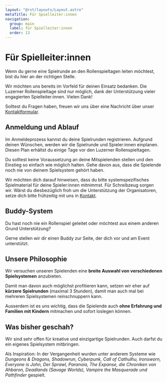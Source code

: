 ```yaml
---
layout: "@rst/layouts/Layout.astro"
metaTitle: Für Spielleiter:innen
navigation:
  group: main
  label: für Spielleiter:innen
  order: 13
---
```


# Für Spielleiter:innen

Wenn du gerne eine Spielrunde an den Rollenspieltagen leiten möchtest, bist du hier an der richtigen Stelle.

Wir möchten uns bereits im Vorfeld für deinen Einsatz bedanken. Die Luzerner Rollenspieltage sind nur möglich, dank der Unterstützung vieler engagierten Spielleiter:innen. Vielen Dank!

Solltest du Fragen haben, freuen wir uns über eine Nachricht über unser [Kontaktformular](/kontakt).

## Anmeldung und Ablauf

Im Anmeldeprozess kannst du deine Spielrunden registrieren. Aufgrund deinen Wünschen, werden wir die Spielrunde und Spieler:innen einplanen. Diesen Plan erhältst du einige Tage vor den Luzerner Rollenspieltagen.

Du solltest keine Voraussetzung an deine Mitspielenden stellen und den Einstieg so einfach wie möglich halten. Gehe davon aus, dass die Spielende noch nie von deinem Spielsystem gehört haben.

Wir möchten dich darauf hinweisen, dass du bitte systemspezifisches Spielmaterial für deine Spieler:innen mitnimmst. Für Schreibzeug sorgen wir. Wärst du diesbezüglich froh um die Unterstützung der Organisatoren, setze dich bitte frühzeitig mit uns in [Kontakt](/kontakt).

## Buddy-System

Du hast noch nie ein Rollenspiel geleitet oder möchtest aus einem anderen Grund Unterstützung?

Gerne stellen wir dir einen Buddy zur Seite, der dich vor und am Event unterstützt.

## Unsere Philosophie

Wir versuchen unseren Spielenden eine **breite Auswahl von verschiedenen Spielsystemen** anzubieten.

Damit man davon auch möglichst profitieren kann, setzen wir eher auf **kürzere Spielrunden** (maximal 3 Stunden), damit man auch mal bei mehreren Spielsystemen reinschnuppern kann.

Ausserdem ist es uns wichtig, dass die Spielende auch **ohne Erfahrung und Familien mit Kindern** mitmachen und sofort loslegen können.

## Was bisher geschah?

Wir sind sehr offen für kreative und einzigartige Spielrunden. Auch darfst du ein eigenes Spielsystem mitbringen.

Als Inspiration: In der Vergangenheit wurden unter anderem Systeme wie _Dungeons & Dragons, Shadowrun, Cyberpunk, Call of Cathulhu, Ironsworn, Everyone is John, Der Sprawl, Paranoia, The Expanse, die Chroniken von Ahbaron, Deadlands (Savage Worlds), Vampire the Masquerade und Pathfinder_ gespielt.
